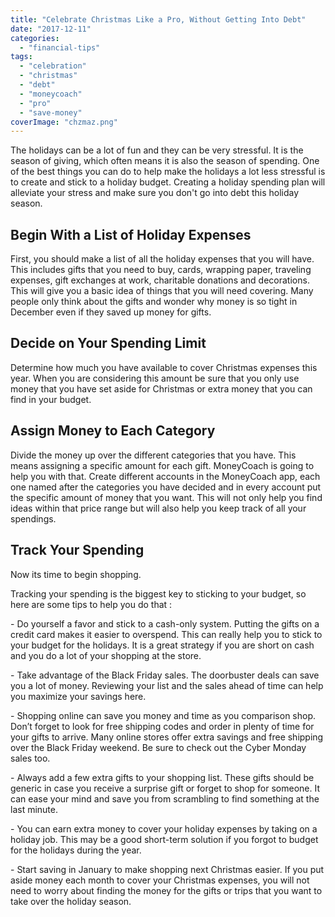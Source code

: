 ```yaml
---
title: "Celebrate Christmas Like a Pro, Without Getting Into Debt"
date: "2017-12-11"
categories: 
  - "financial-tips"
tags: 
  - "celebration"
  - "christmas"
  - "debt"
  - "moneycoach"
  - "pro"
  - "save-money"
coverImage: "chzmaz.png"
---
```


The holidays can be a lot of fun and they can be very stressful. It is the season of giving, which often means it is also the season of spending. One of the best things you can do to help make the holidays a lot less stressful is to create and stick to a holiday budget. Creating a holiday spending plan will alleviate your stress and make sure you don't go into debt this holiday season.

## Begin With a List of Holiday Expenses

First, you should make a list of all the holiday expenses that you will have. This includes gifts that you need to buy, cards, wrapping paper, traveling expenses, gift exchanges at work, charitable donations and decorations. This will give you a basic idea of things that you will need covering. Many people only think about the gifts and wonder why money is so tight in December even if they saved up money for gifts.

## Decide on Your Spending Limit

Determine how much you have available to cover Christmas expenses this year. When you are considering this amount be sure that you only use money that you have set aside for Christmas or extra money that you can find in your budget.

## Assign Money to Each Category

Divide the money up over the different categories that you have. This means assigning a specific amount for each gift. MoneyCoach is going to help you with that. Create different accounts in the MoneyCoach app, each one named after the categories you have decided and in every account put the specific amount of money that you want. This will not only help you find ideas within that price range but will also help you keep track of all your spendings.

## Track Your Spending

Now its time to begin shopping.

Tracking your spending is the biggest key to sticking to your budget, so here are some tips to help you do that :

\- Do yourself a favor and stick to a cash-only system. Putting the gifts on a credit card makes it easier to overspend. This can really help you to stick to your budget for the holidays. It is a great strategy if you are short on cash and you do a lot of your shopping at the store.

\- Take advantage of the Black Friday sales. The doorbuster deals can save you a lot of money. Reviewing your list and the sales ahead of time can help you maximize your savings here.

\- Shopping online can save you money and time as you comparison shop. Don’t forget to look for free shipping codes and order in plenty of time for your gifts to arrive. Many online stores offer extra savings and free shipping over the Black Friday weekend. Be sure to check out the Cyber Monday sales too.

\- Always add a few extra gifts to your shopping list. These gifts should be generic in case you receive a surprise gift or forget to shop for someone. It can ease your mind and save you from scrambling to find something at the last minute.

\- You can earn extra money to cover your holiday expenses by taking on a holiday job. This may be a good short-term solution if you forgot to budget for the holidays during the year.

\- Start saving in January to make shopping next Christmas easier. If you put aside money each month to cover your Christmas expenses, you will not need to worry about finding the money for the gifts or trips that you want to take over the holiday season.
